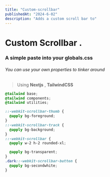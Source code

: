 ```yaml
---
title: "Custom-scrollbar"
publishedAt: "2024-6-02"
description: "Adds a custom scroll bar to"
---
```


# Custom Scrollbar .

### A simple paste into your globals.css

###### You can use your own properties to tinker around

> Using **Nextjs** , **TailwindCSS**

```css
@tailwind base;
@tailwind components;
@tailwind utilities;

::-webkit-scrollbar-thumb {
  @apply bg-foreground;
}
::-webkit-scrollbar-track {
  @apply bg-background;
}
::-webkit-scrollbar {
  @apply w-2 h-2 rounded-xl;

  @apply bg-transparent;
}
.dark::-webkit-scrollbar-button {
  @apply bg-secondwhite;
}
```
